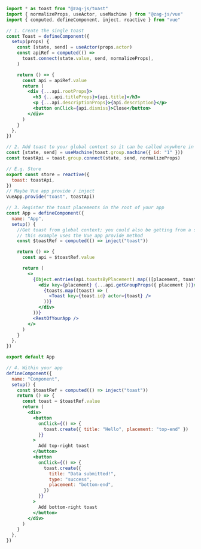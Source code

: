 ```jsx
import * as toast from "@zag-js/toast"
import { normalizeProps, useActor, useMachine } from "@zag-js/vue"
import { computed, defineComponent, inject, reactive } from "vue"

// 1. Create the single toast
const Toast = defineComponent({
  setup(props) {
    const [state, send] = useActor(props.actor)
    const apiRef = computed(() =>
      toast.connect(state.value, send, normalizeProps),
    )

    return () => {
      const api = apiRef.value
      return (
        <div {...api.rootProps}>
          <h3 {...api.titleProps}>{api.title}</h3>
          <p {...api.descriptionProps}>{api.description}</p>
          <button onClick={api.dismiss}>Close</button>
        </div>
      )
    }
  },
})

// 2. Add toast to your global context so it can be called anywhere in the app
const [state, send] = useMachine(toast.group.machine({ id: "1" }))
const toastApi = toast.group.connect(state, send, normalizeProps)

// E.g. Store
export const store = reactive({
  toast: toastApi,
})
// Maybe Vue app provide / inject
VueApp.provide("toast", toastApi)

// 3. Register the toast placements in the root of your app
const App = defineComponent({
  name: "App",
  setup() {
    //Get toast from global context; you could also be getting from a store,
    // this example uses the Vue app provide method
    const $toastRef = computed(() => inject("toast"))

    return () => {
      const api = $toastRef.value

      return (
        <>
          {Object.entries(api.toastsByPlacement).map(([placement, toasts]) => (
            <div key={placement} {...api.getGroupProps({ placement })}>
              {toasts.map((toast) => (
                <Toast key={toast.id} actor={toast} />
              ))}
            </div>
          ))}
          <RestOfYourApp />
        </>
      )
    }
  },
})

export default App

// 4. Within your app
defineComponent({
  name: "Component",
  setup() {
    const $toastRef = computed(() => inject("toast"))
    return () => {
      const toast = $toastRef.value
      return (
        <div>
          <button
            onClick={() => {
              toast.create({ title: "Hello", placement: "top-end" })
            }}
          >
            Add top-right toast
          </button>
          <button
            onClick={() => {
              toast.create({
                title: "Data submitted!",
                type: "success",
                placement: "bottom-end",
              })
            }}
          >
            Add bottom-right toast
          </button>
        </div>
      )
    }
  },
})
```
